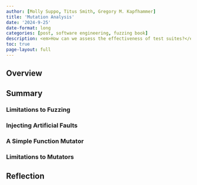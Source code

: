 ```yaml
---
author: [Molly Suppo, Titus Smith, Gregory M. Kapfhammer]
title: 'Mutation Analysis'
date: '2024-9-25'
date-format: long
categories: [post, software engineering, fuzzing book]
description: <em>How can we assess the effectiveness of test suites?</em>
toc: true
page-layout: full
---
```


## Overview

## Summary

### Limitations to Fuzzing

### Injecting Artificial Faults

### A Simple Function Mutator

### Limitations to Mutators

## Reflection
